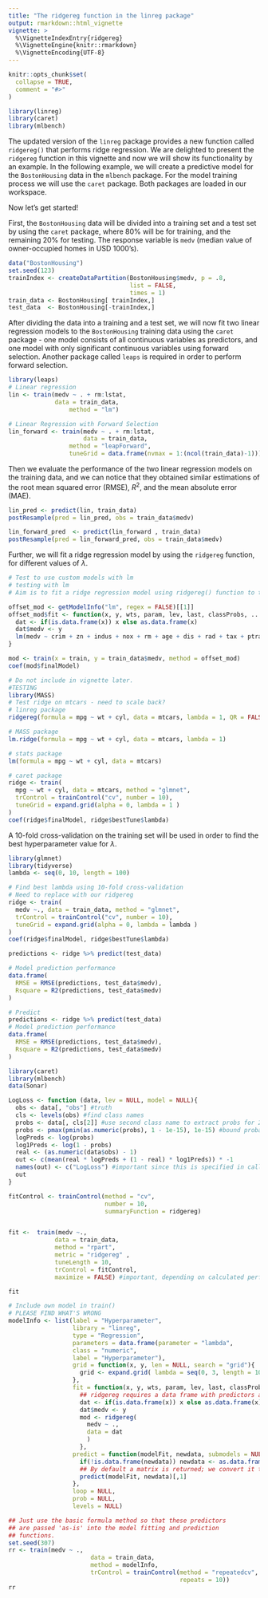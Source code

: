 ```yaml
---
title: "The ridgereg function in the linreg package"
output: rmarkdown::html_vignette
vignette: >
  %\VignetteIndexEntry{ridgereg}
  %\VignetteEngine{knitr::rmarkdown}
  %\VignetteEncoding{UTF-8}
---
```


```r
knitr::opts_chunk$set(
  collapse = TRUE,
  comment = "#>"
)
```

```r
library(linreg)
library(caret)
library(mlbench)
```

The updated version of the `linreg` package provides a new function called `ridgereg()` that performs ridge regression. We are delighted to present the `ridgereg` function in this vignette and now we will show its functionality by an example. In the following example, we will create a predictive model for the `BostonHousing` data in the `mlbench` package. For the model training process we will use the `caret` package. Both packages are loaded in our workspace. 

Now let's get started! 

First, the `BostonHousing` data will be divided into a training set and a test set by using the
`caret` package, where $80\%$ will be for training, and the remaining $20\%$ for testing. The response variable is `medv` (median value of owner-occupied homes in USD 1000's).

```r
data("BostonHousing")
set.seed(123)
trainIndex <- createDataPartition(BostonHousing$medv, p = .8, 
                                  list = FALSE, 
                                  times = 1)
train_data <- BostonHousing[ trainIndex,]
test_data  <- BostonHousing[-trainIndex,]
```

After dividing the data into a training and a test set, we will now fit two linear regression models to the `BostonHousing` training data using the `caret` package - one model consists of all continuous variables as predictors, and one model with only significant continuous variables using forward selection. Another package called `leaps` is required in order to perform forward selection. 


```r

library(leaps)
# Linear regression
lin <- train(medv ~ . + rm:lstat,
             data = train_data,
                 method = "lm")

# Linear Regression with Forward Selection
lin_forward <- train(medv ~ . + rm:lstat, 
                     data = train_data, 
                 method = "leapForward",
                 tuneGrid = data.frame(nvmax = 1:(ncol(train_data)-1)))
```


Then we evaluate the performance of the two linear regression models on the training data, and we can notice that they obtained similar estimations of the root mean squared error (RMSE), $R^2$, and the mean absolute error (MAE).

```r
lin_pred <- predict(lin, train_data)
postResample(pred = lin_pred, obs = train_data$medv)
```

```r
lin_forward_pred  <- predict(lin_forward , train_data)
postResample(pred = lin_forward_pred, obs = train_data$medv)
```


Further, we will fit a ridge regression model by using the `ridgereg` function, for different values of $\lambda$. 



```r
# Test to use custom models with lm
# testing with lm 
# Aim is to fit a ridge regression model using ridgereg() function to the training dataset for different values of lambda.

offset_mod <- getModelInfo("lm", regex = FALSE)[[1]]
offset_mod$fit <- function(x, y, wts, param, lev, last, classProbs, ...) {
  dat <- if(is.data.frame(x)) x else as.data.frame(x)
  dat$medv <- y
  lm(medv ~ crim + zn + indus + nox + rm + age + dis + rad + tax + ptratio + b + lstat, data = dat)
}

mod <- train(x = train, y = train_data$medv, method = offset_mod)
coef(mod$finalModel)

```


```r
# Do not include in vignette later.
#TESTING
library(MASS)
# Test ridge on mtcars - need to scale back?
# linreg package
ridgereg(formula = mpg ~ wt + cyl, data = mtcars, lambda = 1, QR = FALSE)

# MASS package
lm.ridge(formula = mpg ~ wt + cyl, data = mtcars, lambda = 1)

# stats package
lm(formula = mpg ~ wt + cyl, data = mtcars)

# caret package
ridge <- train(
  mpg ~ wt + cyl, data = mtcars, method = "glmnet",
  trControl = trainControl("cv", number = 10),
  tuneGrid = expand.grid(alpha = 0, lambda = 1 )
)
coef(ridge$finalModel, ridge$bestTune$lambda)
```

A 10-fold cross-validation on the training set will be used in order to find the best hyperparameter value for $\lambda$. 

```r
library(glmnet)
library(tidyverse)
lambda <- seq(0, 10, length = 100)

# Find best lambda using 10-fold cross-validation
# Need to replace with our ridgereg
ridge <- train(
  medv ~., data = train_data, method = "glmnet",
  trControl = trainControl("cv", number = 10),
  tuneGrid = expand.grid(alpha = 0, lambda = lambda )
)
coef(ridge$finalModel, ridge$bestTune$lambda)

predictions <- ridge %>% predict(test_data)

# Model prediction performance
data.frame(
  RMSE = RMSE(predictions, test_data$medv),
  Rsquare = R2(predictions, test_data$medv)
)

# Predict
predictions <- ridge %>% predict(test_data)
# Model prediction performance
data.frame(
  RMSE = RMSE(predictions, test_data$medv),
  Rsquare = R2(predictions, test_data$medv)
)


```


```r

library(caret)
library(mlbench)
data(Sonar)

LogLoss <- function (data, lev = NULL, model = NULL){ 
  obs <- data[, "obs"] #truth
  cls <- levels(obs) #find class names
  probs <- data[, cls[2]] #use second class name to extract probs for 2nd clas
  probs <- pmax(pmin(as.numeric(probs), 1 - 1e-15), 1e-15) #bound probability, this line and bellow is just logloss calculation, irrelevant for your question 
  logPreds <- log(probs)        
  log1Preds <- log(1 - probs)
  real <- (as.numeric(data$obs) - 1)
  out <- c(mean(real * logPreds + (1 - real) * log1Preds)) * -1
  names(out) <- c("LogLoss") #important since this is specified in call to train. Output can be a named vector of multiple values. 
  out
}

fitControl <- trainControl(method = "cv",
                           number = 10,
                           summaryFunction = ridgereg)


fit <-  train(medv ~.,
             data = train_data,
             method = "rpart", 
             metric = "ridgereg" ,
             tuneLength = 10,
             trControl = fitControl,
             maximize = FALSE) #important, depending on calculated performance measure

fit


```




```r
# Include own model in train()
# PLEASE FIND WHAT'S WRONG
modelInfo <- list(label = "Hyperparameter",
                  library = "linreg",
                  type = "Regression",
                  parameters = data.frame(parameter = "lambda",
                  class = "numeric",
                  label = "Hyperparameter"),
                  grid = function(x, y, len = NULL, search = "grid"){
                    grid <- expand.grid( lambda = seq(0, 3, length = 10))
                  },
                  fit = function(x, y, wts, param, lev, last, classProbs, ...) {          
                    ## ridgereg requires a data frame with predictors and response
                    dat <- if(is.data.frame(x)) x else as.data.frame(x)
                    dat$medv <- y
                    mod <- ridgereg(
                      medv ~ .,
                      data = dat
                      )
                    },
                  predict = function(modelFit, newdata, submodels = NULL) {
                    if(!is.data.frame(newdata)) newdata <- as.data.frame(newdata)
                    ## By default a matrix is returned; we convert it to a vector
                    predict(modelFit, newdata)[,1]
                  },
                  loop = NULL,
                  prob = NULL,
                  levels = NULL)

## Just use the basic formula method so that these predictors
## are passed 'as-is' into the model fitting and prediction
## functions.
set.seed(307)
rr <- train(medv ~ ., 
                       data = train_data, 
                       method = modelInfo,
                       trControl = trainControl(method = "repeatedcv",
                                                repeats = 10))
rr
```


